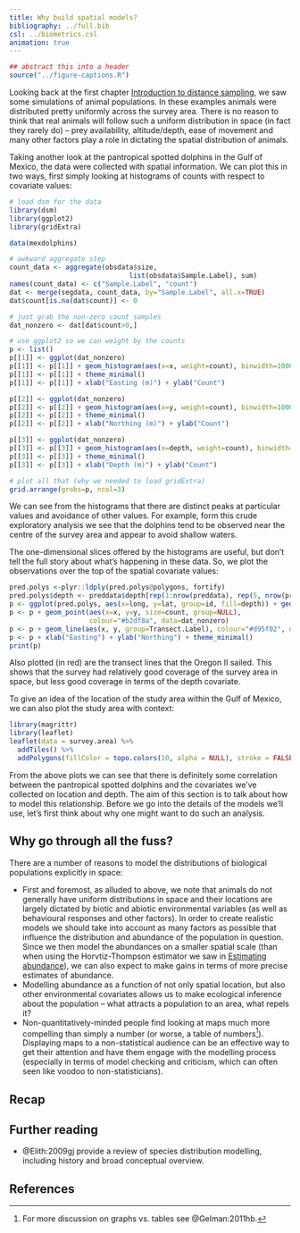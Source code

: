 ```yaml
---
title: Why build spatial models?
bibliography: ../full.bib
csl: ../biometrics.csl
animation: true
---
```


```r
## abstract this into a header
source("../figure-captions.R")
```

Looking back at the first chapter [Introduction to distance sampling](distance-intro.html), we saw some simulations of animal populations. In these examples animals were distributed pretty uniformly across the survey area. There is no reason to think that real animals will follow such a uniform distribution in space (in fact they rarely do) -- prey availability, altitude/depth, ease of movement and many other factors play a role in dictating the spatial distribution of animals.

Taking another look at the pantropical spotted dolphins in the Gulf of Mexico, the data were collected with spatial information. We can plot this in two ways, first simply looking at histograms of counts with respect to covariate values:




```r
# load dsm for the data
library(dsm)
library(ggplot2)
library(gridExtra)

data(mexdolphins)

# awkward aggregate step
count_data <- aggregate(obsdata$size,
                              list(obsdata$Sample.Label), sum)
names(count_data) <- c("Sample.Label", "count")
dat <- merge(segdata, count_data, by="Sample.Label", all.x=TRUE)
dat$count[is.na(dat$count)] <- 0

# just grab the non-zero count samples
dat_nonzero <- dat[dat$count>0,]

# use ggplot2 so we can weight by the counts
p <- list()
p[[1]] <- ggplot(dat_nonzero)
p[[1]] <- p[[1]] + geom_histogram(aes(x=x, weight=count), binwidth=100000)
p[[1]] <- p[[1]] + theme_minimal()
p[[1]] <- p[[1]] + xlab("Easting (m)") + ylab("Count")

p[[2]] <- ggplot(dat_nonzero)
p[[2]] <- p[[2]] + geom_histogram(aes(x=y, weight=count), binwidth=100000)
p[[2]] <- p[[2]] + theme_minimal()
p[[2]] <- p[[2]] + xlab("Northing (m)") + ylab("Count")

p[[3]] <- ggplot(dat_nonzero)
p[[3]] <- p[[3]] + geom_histogram(aes(x=depth, weight=count), binwidth=250)
p[[3]] <- p[[3]] + theme_minimal()
p[[3]] <- p[[3]] + xlab("Depth (m)") + ylab("Count")

# plot all that (why we needed to load gridExtra)
grid.arrange(grobs=p, ncol=3)
```

We can see from the histograms that there are distinct peaks at particular values and avoidance of other values. For example, form this crude exploratory analysis we see that the dolphins tend to be observed near the centre of the survey area and appear to avoid shallow waters.

The one-dimensional slices offered by the histograms are useful, but don't tell the full story about what's happening in these data. So, we plot the observations over the top of the spatial covariate values:
```r
pred.polys <-plyr::ldply(pred.polys@polygons, fortify)
pred.polys$depth <- preddata$depth[rep(1:nrow(preddata), rep(5, nrow(preddata)))]
p <- ggplot(pred.polys, aes(x=long, y=lat, group=id, fill=depth)) + geom_polygon()
p <- p + geom_point(aes(x=x, y=y, size=count, group=NULL),
                    colour="#b2df8a", data=dat_nonzero)
p <- p + geom_line(aes(x, y, group=Transect.Label), colour="#d95f02", data=segdata)
p <- p + xlab("Easting") + ylab("Northing") + theme_minimal()
print(p)
```

Also plotted (in red) are the transect lines that the Oregon II sailed. This shows that the survey had relatively good coverage of the survey area in space, but less good coverage in terms of the depth covariate.

To give an idea of the location of the study area within the Gulf of Mexico, we can also plot the study area with context:

```r
library(magrittr)
library(leaflet)
leaflet(data = survey.area) %>%
  addTiles() %>%
  addPolygons(fillColor = topo.colors(10, alpha = NULL), stroke = FALSE)
```

From the above plots we can see that there is definitely some correlation between the pantropical spotted dolphins and the covariates we've collected on location and depth. The aim of this section is to talk about how to model this relationship. Before we go into the details of the models we'll use, let's first think about why one might want to do such an analysis.


## Why go through all the fuss?

There are a number of reasons to model the distributions of biological populations explicitly in space:

  * First and foremost, as alluded to above, we note that animals do not generally have uniform distributions in space and their locations are largely dictated by biotic and abiotic environmental variables (as well as behavioural responses and other factors). In order to create realistic models we should take into account as many factors as possible that influence the distribution and abundance of the population in question. Since we then model the abundances on a smaller spatial scale (than when using the Horvtiz-Thompson estimator we saw in [Estimating abundance](distance-abundance.html)), we can also expect to make gains in terms of more precise estimates of abundance.
  * Modelling abundance as a function of not only spatial location, but also other environmental covariates allows us to make ecological inference about the population -- what attracts a population to an area, what repels it?
  * Non-quantitatively-minded people find looking at maps much more compelling than simply a number (or worse, a table of numbers[^notables]). Displaying maps to a non-statistical audience can be an effective way to get their attention and have them engage with the modelling process (especially in terms of model checking and criticism, which can often seen like voodoo to non-statisticians).







## Recap

## Further reading

  * @Elith:2009gj provide a review of species distribution modelling, including history and broad conceptual overview.


## References

[^notables]: For more discussion on graphs vs. tables see @Gelman:2011hb.


